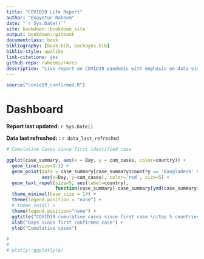 ```yaml
--- 
title: "COVID19 Life Report"
author: "Enayetur Raheem"
date: "`r Sys.Date()`"
site: bookdown::bookdown_site
output: bookdown::gitbook
documentclass: book
bibliography: [book.bib, packages.bib]
biblio-style: apalike
link-citations: yes
github-repo: raheems/r4res
description: "Live report on COVID19 pandemic with emphasis on data visualizations and interpretations."
---
```



```r
source("covid19_confirmed.R")
```

# Dashboard


__Report last updated:__ `r Sys.Date()`

__Data last refreshed:__ : `r data_last_refreshed`


```r
# Cumulative Cases since first identified case

ggplot(case_summary, aes(x = Day, y = cum_cases, color=country)) +
  geom_line(size=1.1) +
  geom_point(data = case_summary[case_summary$country == 'Bangladesh' & ymd(case_summary$Date)==data_last_refreshed, ],
             aes(x=Day, y=cum_cases), color='red', size=5) +
  geom_text_repel(size=5, aes(label=country),
                  function(case_summary) case_summary[ymd(case_summary$Date) == data_last_refreshed, ])+
  theme_minimal(base_size = 14) +
  theme(legend.position = "none") +
  # theme_void() +
  theme(legend.position="none") +
  ggtitle("COVID19 cumulative cases since first case \n(top 5 countries excluding China)", as.Date(last_reported_date) ) +
  xlab("Days since first confirmed case") +
  ylab("Cumulative cases")

# 
# 
# plotly::ggplotly(p)

```



